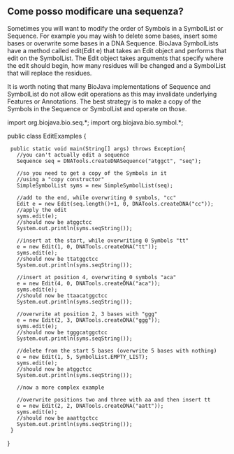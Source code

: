 == Come posso modificare una sequenza? ==

Sometimes you will want to modify the order of Symbols in a SymbolList or Sequence. For example you may wish to delete some bases, insert some bases or overwrite some bases in a DNA Sequence. BioJava SymbolLists have a method called edit(Edit e) that takes an Edit object and performs that edit on the SymbolList. The Edit object takes arguments that specify where the edit should begin, how many residues will be changed and a SymbolList that will replace the residues.

It is worth noting that many BioJava implementations of Sequence and SymbolList do not allow edit operations as this may invalidate underlying Features or Annotations. The best strategy is to make a copy of the Symbols in the Sequence or SymbolList and operate on those. 


<java>
import org.biojava.bio.seq.*;
import org.biojava.bio.symbol.*;

public class EditExamples {
  public static void main(String[] args) throws Exception{
    //you can't actually edit a sequence
    Sequence seq = DNATools.createDNASequence("atggct", "seq");

    //so you need to get a copy of the Symbols in it
    //using a "copy constructor"
    SimpleSymbolList syms = new SimpleSymbolList(seq);

    //add to the end, while overwriting 0 symbols, "cc"
    Edit e = new Edit(seq.length()+1, 0, DNATools.createDNA("cc"));
    //apply the edit
    syms.edit(e);
    //should now be atggctcc
    System.out.println(syms.seqString());

    //insert at the start, while overwriting 0 Symbols "tt"
    e = new Edit(1, 0, DNATools.createDNA("tt"));
    syms.edit(e);
    //should now be ttatggctcc
    System.out.println(syms.seqString());

    //insert at position 4, overwriting 0 symbols "aca"
    e = new Edit(4, 0, DNATools.createDNA("aca"));
    syms.edit(e);
    //should now be ttaacatggctcc
    System.out.println(syms.seqString());

    //overwrite at position 2, 3 bases with "ggg"
    e = new Edit(2, 3, DNATools.createDNA("ggg"));
    syms.edit(e);
    //should now be tgggcatggctcc
    System.out.println(syms.seqString());

    //delete from the start 5 bases (overwrite 5 bases with nothing)
    e = new Edit(1, 5, SymbolList.EMPTY_LIST);
    syms.edit(e);
    //should now be atggctcc
    System.out.println(syms.seqString());

    //now a more complex example

    //overwrite positions two and three with aa and then insert tt
    e = new Edit(2, 2, DNATools.createDNA("aatt"));
    syms.edit(e);
    //should now be aaattgctcc
    System.out.println(syms.seqString());
  }
}
</java>